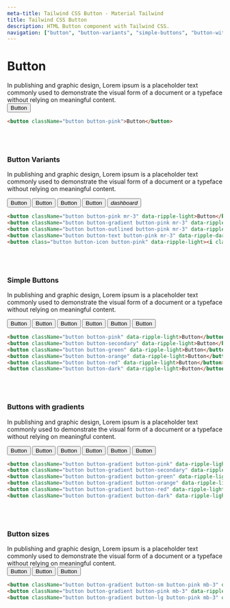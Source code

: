 ```yaml
---
meta-title: Tailwind CSS Button - Material Tailwind
title: Tailwind CSS Button
description: HTML Button component with Tailwind CSS.
navigation: ["button", "button-variants", "simple-buttons", "button-with-gradient", "button-sizes"]
---
```


# Button

In publishing and graphic design, Lorem ipsum is a placeholder text commonly used to demonstrate the visual form of a document or a typeface without relying on meaningful content.
<br/>
<ComponentCard id="button">
  <button className="button button-pink" data-ripple-light>Button</button>
</ComponentCard>

```html showLineNumbers
<button className="button button-pink">Button</button>
```
<br/>
<br/>

### Button Variants

In publishing and graphic design, Lorem ipsum is a placeholder text commonly used to demonstrate the visual form of a document or a typeface without relying on meaningful content.
<br/>
<ComponentCard id="button-variants">
<div className="flex">
  <button className="button button-pink mr-3" data-ripple-light>Button</button>
  <button className="button button-gradient button-pink mr-3" data-ripple-light>Button</button>
  <button className="button button-outlined button-pink mr-3" data-ripple-dark>Button</button>
  <button className="button button-text button-pink mr-3" data-ripple-dark>Button</button>
  <button class="button button-icon button-pink" data-ripple-light><i class="material-icons">dashboard</i></button>
</div>
</ComponentCard>

```html showLineNumbers
<button className="button button-pink mr-3" data-ripple-light>Button</button>
<button className="button button-gradient button-pink mr-3" data-ripple-light>Button</button>
<button className="button button-outlined button-pink mr-3" data-ripple-dark>Button</button>
<button className="button button-text button-pink mr-3" data-ripple-dark>Button</button>
<button class="button button-icon button-pink" data-ripple-light><i class="material-icons">dashboard</i></button>
```
<br/>
<br/>

### Simple Buttons

In publishing and graphic design, Lorem ipsum is a placeholder text commonly used to demonstrate the visual form of a document or a typeface without relying on meaningful content.
<br/>
<ComponentCard id="simple-buttons">
<div className="flex">
  <button className="button button-pink mr-3" data-ripple-light>Button</button>
  <button className="button button-secondary mr-3" data-ripple-light>Button</button>
  <button className="button button-green mr-3" data-ripple-light>Button</button>
  <button className="button button-orange mr-3" data-ripple-light>Button</button>
  <button className="button button-red mr-3" data-ripple-light>Button</button>
  <button className="button button-dark mr-3" data-ripple-light>Button</button>
</div>
</ComponentCard>

```html showLineNumbers
<button className="button button-pink" data-ripple-light>Button</button>
<button className="button button-secondary" data-ripple-light>Button</button>
<button className="button button-green" data-ripple-light>Button</button>
<button className="button button-orange" data-ripple-light>Button</button>
<button className="button button-red" data-ripple-light>Button</button>
<button className="button button-dark" data-ripple-light>Button</button>
```
<br/>
<br/>

### Buttons with gradients

In publishing and graphic design, Lorem ipsum is a placeholder text commonly used to demonstrate the visual form of a document or a typeface without relying on meaningful content.
<br/>
<ComponentCard id="buttons-with-gradient">
<div className="flex">
  <button className="button button-gradient button-pink mr-3" data-ripple-light>Button</button>
  <button className="button button-gradient button-secondary mr-3" data-ripple-light>Button</button>
  <button className="button button-gradient button-green mr-3" data-ripple-light>Button</button>
  <button className="button button-gradient button-orange mr-3" data-ripple-light>Button</button>
  <button className="button button-gradient button-red mr-3" data-ripple-light>Button</button>
  <button className="button button-gradient button-dark mr-3" data-ripple-light>Button</button>
</div>
</ComponentCard>

```html showLineNumbers
<button className="button button-gradient button-pink" data-ripple-light>Button</button>
<button className="button button-gradient button-secondary" data-ripple-light>Button</button>
<button className="button button-gradient button-green" data-ripple-light>Button</button>
<button className="button button-gradient button-orange" data-ripple-light>Button</button>
<button className="button button-gradient button-red" data-ripple-light>Button</button>
<button className="button button-gradient button-dark" data-ripple-light>Button</button>
```
<br/>
<br/>


### Button sizes

In publishing and graphic design, Lorem ipsum is a placeholder text commonly used to demonstrate the visual form of a document or a typeface without relying on meaningful content.
<br/>
<ComponentCard id="buttons-with-gradient">
<button className="button button-gradient button-sm button-pink mb-3" data-ripple-light>Button</button>
<button className="button button-gradient button-pink mb-3" data-ripple-light>Button</button>
<button className="button button-gradient button-lg button-pink mb-3" data-ripple-light>Button</button>
</ComponentCard>

```html showLineNumbers
<button className="button button-gradient button-sm button-pink mb-3" data-ripple-light>Button</button>
<button className="button button-gradient button-pink mb-3" data-ripple-light>Button</button>
<button className="button button-gradient button-lg button-pink mb-3" data-ripple-light>Button</button>
```